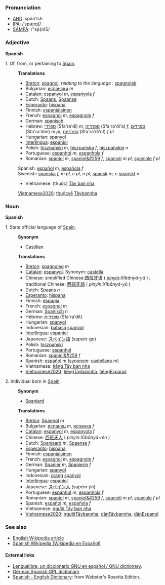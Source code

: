 ===Pronunciation===
*[[w:AHD|AHD]]: spăn'ĭsh
*[[w:IPA|IPA]]: /ˈspænɪʃ/
*[[w:SAMPA|SAMPA]]: /"sp{nIS/

===Adjective===
'''Spanish'''

1. Of, from, or pertaining to [[w:Spain|Spain]].
:'''Translations'''
:*[[Breton]]: [[spagnol]], ''relating to the language :'' [[spagnolek]]
:*Bulgarian: [[испански]] ''m''
:*[[Catalan]]: [[espanyol]] ''m'', [[espanyola]] ''f''
:*Dutch: [[Spaans]], [[Spaanse]]
:*[[Esperanto]]: [[hispana]]
:*Finnish: [[espanjalainen]]
:*French: [[espagnol]] ''m'', [[espagnole]] ''f''
:*German: [[spanisch]]
:*Hebrew: [[ספרדי]] (Sfa'ra'di) ''m'', [[ספרדיה]] (Sfa'ra'di'a) ''f'', [[ספרדים]] (Sfa'ra'dim) ''m pl'', [[ספרדיות]] (Sfa'ra'di'ot) ''f pl''
:*Hungarian: [[spanyol]]
:*[[Interlingua]]: [[espaniol]]
:*Polish: [[hiszpański]] ''m'', [[hiszpańska]] ''f'', [[hiszpańskie]] ''n''
:*Portuguese: [[espanhol]] ''m'', [[espanhola]] ''f''
:*Romanian: [[spaniol]] ''m'', [[spaniol&#259]] ''f'', [[spanioli]] ''m pl'', [[spaniole]] ''f pl''
:Spanish: [[español]] ''m'', [[española]] ''f''
:Swedish: [[spanska]] ''f, m pl, c pl, n pl'', [[spansk]] ''m, c'' [[spanskt]] ''n''
:*Vietnamese: (thuộc) [[Tây ban nha]]
:[[Vietnamese2020]]: [[thuộcvề]] [[Tâybannha]]

===Noun===
'''Spanish'''

1. State official language of [[w:Spain|Spain]].
:'''Synonym'''
:*[[Castilian]]
:'''Translations'''
:*[[Breton]]: [[spagnoleg]] ''m''
:*[[Catalan]]: [[espanyol]]. Synonym: [[castellà]]
:*Chinese: simplified Chinese:[[西班牙语]] ( ''[[pinyin]]:Xībānyá-yǔ'' ) ; traditional Chinese: [[西班牙語]]  ( ''pinyin:Xībānyá-yǔ'' ) 
:*Dutch: [[Spaans]] ''n''
:*[[Esperanto]]: [[hispana]]
:*Finnish: [[espanja]]
:*French: [[espagnol]] ''m''
:*German: [[Spanisch]] ''n''
:*Hebrew: [[ספרדית]] (Sfa'ra'dit)
:*Hungarian: [[spanyol]]
:*Indonesian: [[bahasa]] [[spanyol]]
:*[[Interlingua]]: [[espaniol]]
:*Japanese: [[スペイン語]] (supein-go)
:*Polish: [[hiszpański]]
:*Portuguese: [[espanhol]]
:*Romanian: [[spaniol&#259]] ''f''
:*Spanish: [[español]] ''m'' ([[synonym]]: [[castellano]] ''m'')
:*Vietnamese: [[tiếng Tây ban nha]]
:*[[Vietnamese2020]]: [[tiếngTâybannha]], [[tiếngEspanol]]

2. Individual born in [[w:Spain|Spain]].
:'''Synonym'''
:*[[Spaniard]]
:'''Translations'''
:*[[Breton]]: [[Spagnol]] ''m''
:*Bulgarian: [[испанец]] ''m'', [[испанка]] ''f''
:*[[Catalan]]: [[espanyol]] ''m'', [[espanyola]] ''f''
:*Chinese: [[西班牙人]] ( ''pinyin:Xībānyá-rén'' )
:*Dutch: [[Spanjaard]] ''m'', [[Spaanse]] ''f''
:*[[Esperanto]]: [[hispana]]
:*Finnish: [[espanjalainen]]
:*French: [[espagnol]] ''m'', [[espagnole]] ''f''
:*German: [[Spanier]] ''m'', [[Spanierin]] ''f''
:*Hungarian: [[spanyol]]
:*Indonesian: [[orang]] [[spanyol]]
:*[[Interlingua]]: [[espaniol]]
:*Japanese: [[スペイン人]] (supein-jin)
:*Portuguese:  [[espanhol]] ''m'', [[espanhola]] ''f''
:*Romanian: [[spaniol]] ''m'', [[spaniol&#259]] ''f'', [[spanioli]] ''m pl'', [[spaniole]] ''f pl''
:*Spanish: [[español]] ''m'', [[española]] ''f''
:*Vietnamese: [[người Tây ban nha]]
:*[[Vietnamese2020]]: [[ngườiTâybannha]], [[dânTâybannha]], [[dânEspanol]]

===See also===
*[[w:Spanish|English Wikipedia article]]
*[http://es.wikipedia.org/ Spanish Wikipedia (Wikipedia en Español)]

==== External links====
*[http://gnucvs.vlsm.org/wwwes/lengualibre/inicio.html Lengualibre, un diccionario GNU en español / GNU dictionary].
*[http://diccionario.escomposlinux.org German Spanish GPL dictionary]
*[http://www.websters-online-dictionary.org/definition/Spanish-english/ Spanish - English Dictionary]: from Webster's Rosetta Edition.